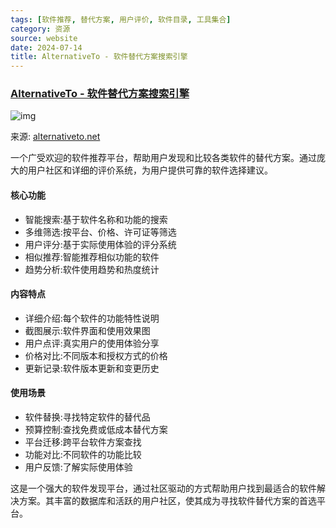 ```yaml
---
tags: [软件推荐, 替代方案, 用户评价, 软件目录, 工具集合]
category: 资源
source: website
date: 2024-07-14
title: AlternativeTo - 软件替代方案搜索引擎
---
```


### [AlternativeTo - 软件替代方案搜索引擎](https://alternativeto.net/)

![img](https://img.mengpeng.tech/i/2024/12/08/67555d06611ae.webp)

来源: [alternativeto.net](https://alternativeto.net/)

一个广受欢迎的软件推荐平台，帮助用户发现和比较各类软件的替代方案。通过庞大的用户社区和详细的评价系统，为用户提供可靠的软件选择建议。

#### 核心功能
- 智能搜索:基于软件名称和功能的搜索
- 多维筛选:按平台、价格、许可证等筛选
- 用户评分:基于实际使用体验的评分系统
- 相似推荐:智能推荐相似功能的软件
- 趋势分析:软件使用趋势和热度统计

#### 内容特点
- 详细介绍:每个软件的功能特性说明
- 截图展示:软件界面和使用效果图
- 用户点评:真实用户的使用体验分享
- 价格对比:不同版本和授权方式的价格
- 更新记录:软件版本更新和变更历史

#### 使用场景
- 软件替换:寻找特定软件的替代品
- 预算控制:查找免费或低成本替代方案
- 平台迁移:跨平台软件方案查找
- 功能对比:不同软件的功能比较
- 用户反馈:了解实际使用体验

这是一个强大的软件发现平台，通过社区驱动的方式帮助用户找到最适合的软件解决方案。其丰富的数据库和活跃的用户社区，使其成为寻找软件替代方案的首选平台。 